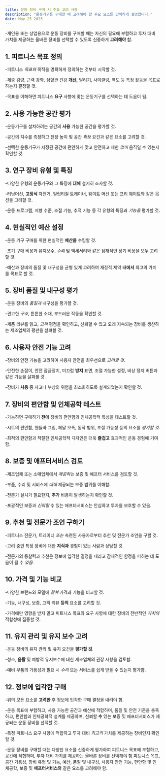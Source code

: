 ```yaml
---
title: 운동 장비 구매 시 주요 고려 사항
description: "운동기구를 구매할 때 고려해야 할 주요 요소를 간략하게 설명합니다."
date: May 25 2023
---
```


-개인용 또는 상업용으로 운동 장비를 구매할 때는 자신의 필요에 부합하고 투자 대비 가치를 제공하는 올바른 장비를 선택할 수 있도록 신중하게 **고려해야** 함.

## 1. 피트니스 목표 정의
-피트니스 _목표와_ 목적을 명확하게 정의하는 것부터 시작할 것. 



-체중 감량, 근력 강화, 심혈관 건강 **개선,** 달리기, 사이클링, 역도 등 특정 활동을 목표로 하는지 결정할 것. 



-목표를 이해하면 피트니스 **요구** 사항에 맞는 운동기구를 선택하는 데 도움이 됨.

## 2. 사용 가능한 공간 평가
-운동기구를 설치하려는 공간의 **사용** 가능한 공간을 평가할 것. 



-공간의 치수를 측정하고 천장 높이 및 공간 _확보_ 요건과 같은 요소를 고려할 것. 



-선택한 운동기구가 지정된 공간에 편안하게 맞고 안전하고 제한 _없이_ 움직일 수 있는지 확인할 것.

## 3. 연구 장비 유형 및 특징
-다양한 유형의 운동기구와 그 특징에 **대해** 철저히 조사할 것. 



-러닝머신, **고정식** 자전거, 일립티컬 트레이너, 웨이트 머신 또는 프리 웨이트와 같은 옵션을 고려할 것. 



-운동 프로그램, 저항 수준, 조절 기능, 추적 기능 등 각 유형의 특징과 _기능을_ 평가할 것.

## 4. 현실적인 예산 설정
-운동 기구 구매를 위한 현실적인 **예산을** 수립할 것. 



-초기 구매 비용과 유지보수, _수리_ 및 액세서리와 같은 잠재적인 장기 비용을 모두 고려할 것. 



-예산과 장비의 품질 및 내구성을 균형 있게 고려하여 재정적 제약 **내에서** 최고의 가치를 목표로 할 것.

## 5. 장비 품질 및 내구성 평가
-운동 장비의 _품질과_ 내구성을 평가할 것. 



-견고한 _구조,_ 튼튼한 소재, 부드러운 작동을 확인할 것. 



-제품 리뷰를 읽고, _고객_ 평점을 확인하고, 신뢰할 수 있고 오래 지속되는 장비를 생산하는 제조업체의 평판을 살펴볼 것.

## 6. 사용자 안전 기능 고려
-장비의 안전 기능을 고려하여 사용자 안전을 최우선으로 _고려할 것._ 


-안전한 손잡이, 안전 잠금장치, 미끄럼 **방지** 표면, 조절 가능한 설정, 비상 정지 버튼과 같은 기능을 살펴볼 것. 



-장비가 **사용** 중 사고나 부상의 위험을 최소화하도록 설계되었는지 확인할 것.

## 7. 장비의 편안함 및 인체공학 테스트
-가능하면 구매하기 **전에** 장비의 편안함과 인체공학적 특성을 테스트할 것. 



-시트의 편안함, 핸들바 그립, 페달 보폭, 동작 범위, 조절 가능성 등의 요소를 _평가할 것._ 


-최적의 편안함과 적절한 인체공학적 디자인은 더욱 **즐겁고** 효과적인 운동 경험에 기여함.

## 8. 보증 및 애프터서비스 검토
-제조업체 또는 소매업체에서 _제공하는_ 보증 및 애프터 서비스를 검토할 것. 



-부품, 수리 및 서비스에 _대해_ 제공되는 보증 범위를 이해함. 



-전문가 설치가 필요한지, **추가** 비용이 발생하는지 확인할 것. 



-포괄적인 보증과 _신뢰할_ 수 있는 애프터서비스는 안심하고 투자를 보호할 수 있음.

## 9. 추천 및 전문가 조언 구하기
-피트니스 전문가, 트레이너 _또는_ 숙련된 사용자로부터 추천 및 전문가 조언을 구할 것. 



-고려 중인 특정 장비에 대한 **지식과** 경험이 있는 사람과 상담할 것. 



-전문가의 통찰력과 추천은 정보에 입각한 결정을 내리고 잠재적인 함정을 피하는 데 도움이 될 수 _있음._

## 10. 가격 및 기능 비교
-다양한 브랜드와 모델에 _걸쳐_ 가격과 기능을 비교할 것. 



-기능, 내구성, 보증, 고객 리뷰 **등의** 요소를 고려할 것. 



-가격에만 영향을 받지 말고 피트니스 목표와 요구 사항에 대한 장비의 전반적인 _가치와_ 적합성에 집중할 것.

## 11. 유지 관리 및 유지 보수 고려
-운동 장비의 유지 관리 및 유지 요건을 **평가할 것.** 


-청소, **윤활** 및 예방적 유지보수에 대한 제조업체의 권장 사항을 검토함. 



-예비 부품의 가용성과 필요 시 _수리_ 또는 서비스를 쉽게 받을 수 있는지 평가함.

## 12. 정보에 입각한 구매
-위의 모든 요소를 **고려한** 후 정보에 입각한 구매 결정을 내려야 함. 



-운동 목표에 부합하고, 사용 가능한 공간과 예산에 적합하며, 품질 및 안전 기준을 충족하고, 편안함과 인체공학적 설계를 제공하며, 신뢰할 **수** 있는 보증 및 애프터서비스가 제공되는 운동 장비를 선택할 것. 



-특정 피트니스 요구 사항에 적합하고 투자 대비 _최고의_ 가치를 제공하는 장비인지 확인할 것.

-운동 장비를 구매할 때는 다양한 요소를 신중하게 평가하여 피트니스 목표에 부합하고, 공간에 적합하며, 투자 대비 가치를 제공하는 올바른 장비를 선택해야 함.피트니스 목표, 공간 가용성, 장비 유형 및 기능, 예산, 품질 및 내구성, 사용자 안전 기능, 편안함 및 인체공학, 보증 및 **애프터서비스와** 같은 요소를 고려해야 함.
